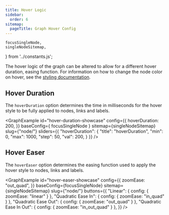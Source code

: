 ```yaml
---
title: Hover Logic
sidebar:
  order: 6
sitemap:
  pageTitle: Graph Hover Config
---
```


	focusSingleNode,
	singleNodeSitemap,
} from '../constants.js';

The hover logic of the graph can be altered to allow for a different hover duration, easing function.
For information on how to change the node color on hover, see the [styling documentation](/starlight-site-graph/configuration/css/variables/#nodes).


## Hover Duration

The `hoverDuration` option determines the time in milliseconds for the hover style to be fully applied to nodes, links and labels.

<GraphExample id="hover-duration-showcase" config={{
	hoverDuration: 200,
}} baseConfig={ focusSingleNode } sitemap={singleNodeSitemap} slug={"node/"}
	sliders={{
		"hoverDuration": {
			"title": "hoverDuration",
			"min": 0,
			"max": 1000,
			"step": 50,
			"val": 200,
		}
	}}
/>


## Hover Easer

The `hoverEaser` option determines the easing function used to apply the hover style to nodes, links and labels.

<GraphExample id="hover-easer-showcase" config={{
	zoomEase: "out_quad",
}} baseConfig={focusSingleNode} sitemap={singleNodeSitemap} slug={"node/"}
  buttons={{
	  "Linear": { config: { zoomEase: "linear" } },
	  "Quadratic Ease In": { config: { zoomEase: "in_quad" } },
	  "Quadratic Ease Out": { config: { zoomEase: "out_quad" } },
	  "Quadratic Ease In Out": { config: { zoomEase: "in_out_quad" } },
  }}
/>

